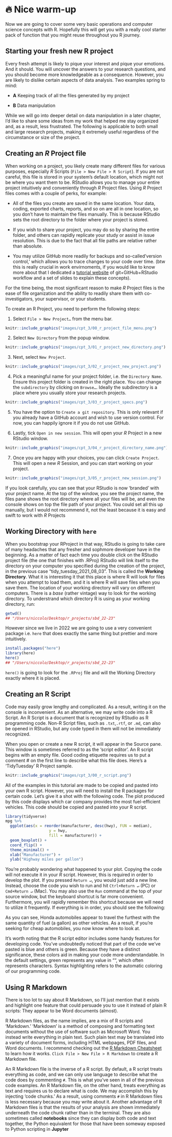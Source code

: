 # 🔥 Nice warm-up

Now we are going to cover some very basic operations and computer science concepts with R. Hopefully this will get you with a really cool starter pack of function that you might reuse throughout you R journey.


## Starting your fresh new R project

Every fresh attempt is likely to pique your interest and pique your emotions. And it should. You will uncover the answers to your research questions, and you should become more knowledgeable as a consequence. However, you are likely to dislike certain aspects of data analysis. Two examples spring to mind:

- **A** Keeping track of all the files generated by my project

- **B** Data manipulation

While we will go into deeper detail on data manipulation in a later chapter, I'd like to share some ideas from my work that helped me stay organized and, as a result, less frustrated. The following is applicable to both small and large research projects, making it extremely useful regardless of the circumstance or size of the project.

## Creating an *R* Project file {#creating-an-r-project}

When working on a project, you likely create many different files for various purposes, especially *R* Scripts (`File > New File > R Script`). If you are not careful, this file is stored in your system's default location, which might not be where you want them to be. RStudio allows you to manage your entire project intuitively and conveniently through *R* Project files. Using *R* Project files comes with a couple of perks, for example:

-  All of the files you create are saved in the same location. Your data, coding, exported charts, reports, and so on are all in one location, so you don't have to maintain the files manually. This is because RStudio sets the root directory to the folder where your project is stored.

-   If you wish to share your project, you may do so by sharing the entire folder, and others can rapidly replicate your study or assist in issue resolution. This is due to the fact that all file paths are relative rather than absolute.

-  You may utilize GitHub more readily for backups and so-called'version control,' which allows you to trace changes to your code over time. (btw this is really crucial in work envirnoments, if you would like to know more about that I dedicated a [tutorial website](https://corso-git.netlify.app/) of git+GitHub+RStudio workflow and a set of slides to explain these concepts).

For the time being, the most significant reason to make *R* Project files is the ease of file organization and the ability to readily share them with co-investigators, your supervisor, or your students.

To create an R Project, you need to perform the following steps:


1.  Select `File > New Project…` from the menu bar.

```r
knitr::include_graphics("images/cpt_3/00_r_project_file_menu.png")
```


2.  Select `New Directory` from the popup window.

```r
knitr::include_graphics("images/cpt_3/01_r_project_new_directory.png")
```

3.  Next, select `New Project`.

```r
knitr::include_graphics("images/cpt_3/02_r_project_new_project.png")
```

4.  Pick a meaningful name for your project folder, i.e. the `Directory Name`. Ensure this project folder is created in the right place. You can change the `subdirectory` by clicking on `Browse…`. Ideally the subdirectory is a place where you usually store your research projects.


```r
knitr::include_graphics("images/cpt_3/03_r_project_specs.png")
```


5.  You have the option to `Create a git repository`. This is only relevant if you already have a GitHub account and wish to use version control. For now, you can happily ignore it if you do not use GitHub.

6.  Lastly, tick `Open in new session`. This will open your *R* Project in a new RStudio window.

```r
knitr::include_graphics("images/cpt_3/04_r_project_directory_name.png")
```


7.  Once you are happy with your choices, you can click `Create Project`. This will open a new *R* Session, and you can start working on your project.

```r
knitr::include_graphics("images/cpt_3/05_r_project_new_session.png")
```

If you look carefully, you can see that your RStudio is now 'branded' with your project name. At the top of the window, you see the project name, the files pane shows the root directory where all your files will be, and even the console shows on top the file path of your project. You could set all this up manually, but I would not recommend it, not the least because it is easy and swift to work with *R* Projects


## Working Directory with `here` {#workdir}

When you bootstrap your RProject in that way, RStudio is going to take care of many headaches that any fresher and sophmore developer have in the beginning. As a matter of fact each time you double click on the RStudio project file (the one that finishes with .RProj) RStudio will link itself to the directory on your computer you specified during the creation of the project, in the previous case "tidy_tuesday_2021_08_03". This is called the **Working Directory**. 
What it is interesting it that this place is where R will look for files when you attempt to load them, and it is where R will save files when you save them. The location of your working directory will vary on different computers. 
There is a _base_ (rather vintage) way to look for the working directory.
To understrand which directory R is using as your working directory, run:

```r
getwd()
## "/Users/niccolo/Desktop/r_projects/sbd_22-23"
```

However since we live in 2022 we are going to use a very convenient package i.e. `here` that does exactly the same thing but prettier and more intuitively.

```r
install.packages("here")
library(here)
here()
## "/Users/niccolo/Desktop/r_projects/sbd_22-23"
```

`here()` is going to look for the `.RProj` file and will the Working Directory exactly where it is placed.


## Creating an R Script

Code may easily grow lengthy and complicated. As a result, writing it on the console is inconvenient. As an alternative, we may write code into a R Script. An R Script is a document that is recognized by RStudio as R programming code. Non-R Script files, such as `.txt`,`.rtf`, or `.md`, can also be opened in RStudio, but any code typed in them will not be immediately recognized.

When you open or create a new R script, it will appear in the Source pane. This window is sometimes referred to as the 'script editor'. An R script begins with an empty file. Good coding etiquette requires us to put a comment # on the first line to describe what this file does. Here's a 'TidyTuesday' R Project sample.

```r
knitr::include_graphics("images/cpt_3/00_r_script.png")
```


All of the examples in this tutorial are made to be copied and pasted into your own R script. However, you will need to install the R packages for certain code. Let's give it a shot with the following code. The plot produced by this code displays which car company provides the most fuel-efficient vehicles. This code should be copied and pasted into your R script.


```r

library(tidyverse)
mpg %>% 
  ggplot(aes(x = reorder(manufacturer, desc(hwy), FUN = median),
                   y = hwy,
                   fill = manufacturer)) +
  geom_boxplot() +
  coord_flip() +
  theme_minimal() +
  xlab("Manufacturer") +
  ylab("Highway miles per gallon")
```


You're probably wondering what happened to your plot. Copying the code will not execute it in your *R* script. However, this is required in order to develop the plot. If you pressed `Return ↵`, you would just add a new line. Instead, choose the code you wish to run and hit `Ctrl+Return ↵` (PC) or `Cmd+Return ↵` (Mac). You may also use the `Run` command at the top of your source window, but the keyboard shortcut is far more convenient. Furthermore, you will rapidly remember this shortcut because we will need to utilize it frequently. If everything is in order, you should see the following:


As you can see, Honda automobiles appear to travel the furthest with the same quantity of fuel (a gallon) as other vehicles. As a result, if you're seeking for cheap automobiles, you now know where to look at.

It's worth noting that the R script editor includes some handy features for developing code. You've undoubtedly noticed that part of the code we've pasted is blue and others is green. Because they have a distinct significance, these colors aid in making your code more understandable. In the default settings, green represents any value in "", which often represents characters. Syntax highlighting refers to the automatic coloring of our programming code.


## Using R Markdown

There is too lot to say about R Markdown, so I'll just mention that it exists and highlight one feature that could persuade you to use it instead of plain R scripts: They appear to be Word documents (almost).

R Markdown files, as the name implies, are a mix of R scripts and 'Markdown.' 'Markdown' is a method of composing and formatting text documents without the use of software such as Microsoft Word. You instead write everything in plain text. Such plain text may be translated into a variety of document forms, including HTML webpages, PDF files, and Word documents. I recommend checking out the [R Markdown Cheatsheet](https://www.rstudio.com/resources/cheatsheets/) to learn how it works. `Click File > New File > R Markdown` to create a R Markdown file.

An R Markdown file is the inverse of a R script. By default, a R script treats everything as code, and we can only use language to describe what the code does by commenting `#`. This is what you've seen in all of the previous code examples. An R Markdown file, on the other hand, treats everything as text and requires us to declare what is code. We may accomplish this by injecting 'code chunks.' As a result, using comments `#` in R Markdown files is less necessary because you may write about it. Another advantage of R Markdown files is that the results of your analysis are shown immediately underneath the code chunk rather than in the terminal. They are also sometimes called **notebooks** since they can display both code and text together, the Python equivalent for those that have been someway exposed to Python scripting in **Jupyter**

